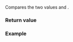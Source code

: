 {{cpp/chrono/title|1=operator=={{small|(std::chrono::month_weekday_last)}}}}
{{cpp/chrono/month_weekday_last/navbar}}
{{ddcl|header=chrono|since=c++20|1=
constexpr bool operator==( const std::chrono::month_weekday_last&amp; x, 
                           const std::chrono::month_weekday_last&amp; y ) noexcept;
}}

Compares the two {{tt|month_weekday_last}} values {{c|x}} and {{c|y}}.

{{cpp/note synthesized eq}}

===Return value===
{{c|1=x.month() == y.month() &amp;&amp; x.weekday_last() == y.weekday_last()}}

===Example===
{{example
|code=
#include &lt;chrono&gt;

int main()
{
    constexpr std::chrono::month_weekday_last mwdl1
    {
        std::chrono::March/std::chrono::Friday[std::chrono::last]
    };

    constexpr std::chrono::month_weekday_last mwdl2
    {
        std::chrono::March, std::chrono::Friday[std::chrono::last]
    };

    static_assert(mwdl1 == mwdl2);
}
}}

{{langlinks|es|ja|ru|zh}}